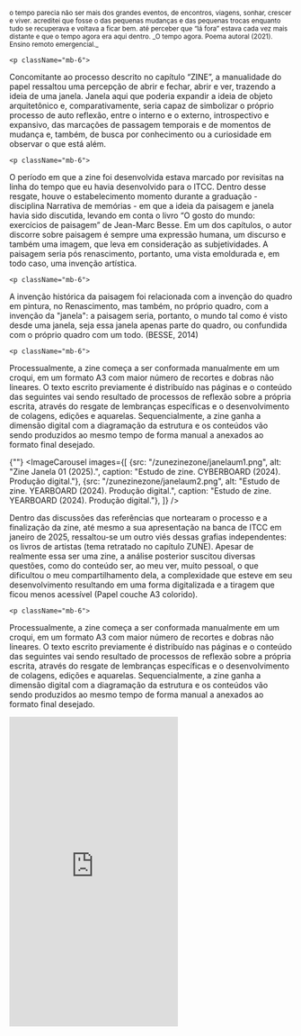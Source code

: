 
<div className="space-y-8">
  <div className="prose prose-lg max-w-none">
       <p className="mb-6">
<sub> o tempo    
parecia não ser mais  
dos grandes eventos,   
de encontros, viagens,  
sonhar, crescer e viver.  
acreditei que fosse  
o das pequenas mudanças   
e das pequenas trocas   
enquanto tudo se recuperava  
e voltava a ficar bem.  
até perceber que  
“lá fora”  
estava cada vez  
mais distante  
e que  
o tempo agora  
era aqui dentro.  
_O tempo agora. Poema autoral (2021).  
Ensino remoto emergencial._ </sub>
</p>

    <p className="mb-6">
Concomitante ao processo descrito no capítulo “ZINE”, a manualidade do papel ressaltou uma percepção de abrir e fechar, abrir e ver, trazendo a ideia de uma janela. Janela aqui que poderia expandir a ideia de objeto arquitetônico e, comparativamente, seria capaz de simbolizar o próprio processo de auto reflexão, entre o interno e o externo, introspectivo e expansivo, das marcações de passagem temporais e de momentos de mudança e, também, de busca por conhecimento ou a curiosidade em observar o que está além.
</p>


    <p className="mb-6">
O período em que a zine foi desenvolvida estava marcado por revisitas na linha do tempo que eu havia desenvolvido para o ITCC. Dentro desse resgate, houve o estabelecimento momento durante a graduação - disciplina Narrativa de memórias - em que a ideia da paisagem e janela havia sido discutida, levando em conta o livro “O gosto do mundo: exercícios de paisagem” de Jean-Marc Besse. Em um dos capítulos, o autor discorre sobre paisagem é sempre uma expressão humana, um discurso e também uma imagem, que leva em consideração as subjetividades. A paisagem seria pós renascimento, portanto, uma vista emoldurada e, em todo caso, uma invenção artística.
</p>


    <p className="mb-6">
A invenção histórica da paisagem foi relacionada com a invenção do quadro em pintura, no Renascimento, mas também, no próprio quadro, com a invenção da "janela": a paisagem seria, portanto, o mundo tal como é visto desde uma janela, seja essa janela apenas parte do quadro, ou confundida com o próprio quadro com um todo. (BESSE, 2014)
</p>


    <p className="mb-6">
Processualmente, a zine começa a ser conformada manualmente em um croqui, em um formato A3 com maior número de recortes e dobras não lineares. O texto escrito previamente é distribuído nas páginas e o conteúdo das seguintes vai sendo resultado de processos de reflexão sobre a própria escrita, através do resgate de lembranças específicas e o desenvolvimento de colagens, edições e aquarelas. Sequencialmente, a zine ganha a dimensão digital com a diagramação da estrutura e os conteúdos vão sendo produzidos ao mesmo tempo de forma manual a anexados ao formato final desejado.
</p>
  </div>


 {""}
  <ImageCarousel
    images={[
        {src: "/zunezinezone/janelaum1.png", alt: "Zine Janela 01 (2025).", caption: "Estudo de zine. CYBERBOARD (2024). Produção digital."},
        {src: "/zunezinezone/janelaum2.png", alt: "Estudo de zine. YEARBOARD (2024). Produção digital.", caption: "Estudo de zine. YEARBOARD (2024). Produção digital."},
    ]}
  />


</div>


<div className="space-y-8">
  <div className="prose prose-lg max-w-none">
Dentro das discussões das referências que nortearam o processo e a finalização da zine, até mesmo a sua apresentação na banca de ITCC em janeiro de 2025, ressaltou-se um outro viés dessas grafias independentes: os livros de artistas (tema retratado no capítulo ZUNE). Apesar de realmente essa ser uma zine, a análise posterior suscitou diversas questões, como do conteúdo ser, ao meu ver, muito pessoal, o que dificultou o meu compartilhamento dela, a complexidade que esteve em seu desenvolvimento resultando em uma forma digitalizada e a tiragem que ficou menos acessível (Papel couche A3 colorido).
</p>


    <p className="mb-6">
Processualmente, a zine começa a ser conformada manualmente em um croqui, em um formato A3 com maior número de recortes e dobras não lineares. O texto escrito previamente é distribuído nas páginas e o conteúdo das seguintes vai sendo resultado de processos de reflexão sobre a própria escrita, através do resgate de lembranças específicas e o desenvolvimento de colagens, edições e aquarelas. Sequencialmente, a zine ganha a dimensão digital com a diagramação da estrutura e os conteúdos vão sendo produzidos ao mesmo tempo de forma manual a anexados ao formato final desejado.
</p>
  </div>

  <iframe className="w-full" height="550" src="https://www.youtube.com/embed/Oth5LQd_s5s?si=GSP5dzMwOKxvhtWH" title="YouTube video player" frameborder="0" allow="accelerometer; autoplay; clipboard-write; encrypted-media; gyroscope; picture-in-picture; web-share" referrerpolicy="strict-origin-when-cross-origin" allowfullscreen></iframe>

</div>

